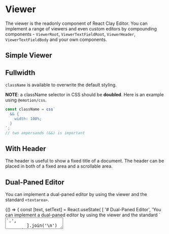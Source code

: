 
<Meta title="Get Started/Viewer" />

# Viewer

The viewer is the readonly component of React Clay Editor. You can implement a range of viewers and even custom editors
by compounding components - `ViewerRoot`, `ViewerTextFieldRoot`, `ViewerHeader`, `ViewerTextFieldBody` and your own
components.


## Simple Viewer

<Canvas>
  <Story name="Simple Viewer">
    <ViewerRoot text={'This is a simple viewer.'}>
      <ViewerTextFieldRoot>
        <ViewerTextFieldBody />
      </ViewerTextFieldRoot>
    </ViewerRoot>
  </Story>
</Canvas>

## Fullwidth

`className` is available to overwrite the default styling.

<Canvas>
  <Story name="Fullwidth">
    <ViewerRoot
      text={['This is a full-width viewer.', '`className` is available to overwrite the default styling.'].join('\n')}
      className={css`
        && {
          width: 100%;
        }
      `}
    >
      <ViewerTextFieldRoot>
        <ViewerTextFieldBody />
      </ViewerTextFieldRoot>
    </ViewerRoot>
  </Story>
</Canvas>

**NOTE**: a className selector in CSS should be **doubled**. Here is an example using `@emotion/css`.

```ts
const className = css`
  && {
    width: 100%;
  }
`;
// two ampersands (&&) is important
```

## With Header

The header is useful to show a fixed title of a document. The header can be placed in both of a fixed area and a
scrollable area.

<Canvas>
  <Story name="With Fixed Header">
    <ViewerRoot
      text={[
        'This is a viewer with the header in a fixed area.',
        'The header is useful to show a fixed title of a document.',
      ].join('\n')}
    >
      <ViewerHeader header="Header in Fixed Area" />
      <ViewerTextFieldRoot>
        <ViewerTextFieldBody />
      </ViewerTextFieldRoot>
    </ViewerRoot>
  </Story>
</Canvas>

<Canvas>
  <Story name="With Scrollable Header">
    <ViewerRoot
      text={[
        'This is a viewer with the header in a scrollable area.',
        'The header is useful to show a fixed title of a document.',
      ].join('\n')}
    >
      <ViewerTextFieldRoot>
        <ViewerHeader header="Header in Scrollable Area" />
        <ViewerTextFieldBody />
      </ViewerTextFieldRoot>
    </ViewerRoot>
  </Story>
</Canvas>

## Dual-Paned Editor

You can implement a dual-paned editor by using the viewer and the standard `<textarea>`.

<Canvas>
  <Story name="Dual-Paned Editor">
    {() => {
      const [text, setText] = React.useState(
        [
          '# Dual-Paned Editor',
          'You can implement a dual-paned editor by using the viewer and the standard `<textarea>`.',
        ].join('\n')
      );
      return (
        <div
          className={css`
            width: 100%;
            height: 100%;
            display: flex;
            justify-content: center;
            align-items: center;
          `}
        >
          <textarea
            value={text}
            onChange={(event) => setText(event.target.value)}
            className={css`
              && {
                width: 45%;
                height: 400px;
                margin: 5px;
              }
            `}
          />
          <ViewerRoot
            text={text}
            syntax="markdown"
            className={css`
              && {
                width: 45%;
                height: 400px;
                margin: 5px;
              }
            `}
          >
            <ViewerTextFieldRoot>
              <ViewerTextFieldBody />
            </ViewerTextFieldRoot>
          </ViewerRoot>
        </div>
      );
    }}
  </Story>
</Canvas>
